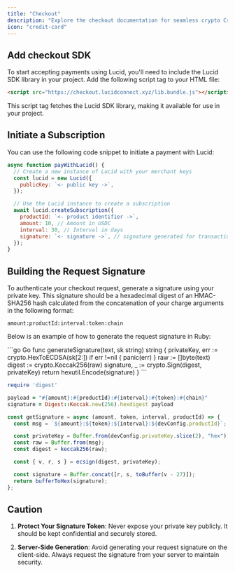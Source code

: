 ```yaml
---
title: "Checkout"
description: "Explore the checkout documentation for seamless crypto Crypto Subscriptions & Recurring Payments."
icon: "credit-card"
---
```


## Add checkout SDK

To start accepting payments using Lucid, you'll need to include the Lucid SDK library in your project. Add the following script tag to your HTML file:

```html
<script src="https://checkout.lucidconnect.xyz/lib.bundle.js"></script>
```

This script tag fetches the Lucid SDK library, making it available for use in your project.

## Initiate a Subscription

You can use the following code snippet to initiate a payment with Lucid:

```js
async function payWithLucid() {
  // Create a new instance of Lucid with your merchant keys
  const lucid = new Lucid({
    publicKey: `<- public key ->`,
  });

  // Use the Lucid instance to create a subscription
  await lucid.createSubscription({
    productId: `<- product identifier ->`,
    amount: 10, // Amount in USDC
    interval: 30, // Interval in days
    signature: `<- signature ->`, // signature generated for transaction
  });
}
```

## Building the Request Signature

To authenticate your checkout request, generate a signature using your private key. This signature should be a hexadecimal digest of an HMAC-SHA256 hash calculated from the concatenation of your charge arguments in the following format:

```
amount:productId:interval:token:chain
```

Below is an example of how to generate the request signature in Ruby:

<CodeGroup>
```go Go
func generateSignature(text, sk string) string {
  privateKey, err := crypto.HexToECDSA(sk[2:])
  if err !=nil {
      panic(err)
  } 
  raw := []byte(text)
  digest := crypto.Keccak256(raw)
  signature, _ := crypto.Sign(digest, privateKey)
  return hexutil.Encode(signature)
}
```

```ruby Ruby
require 'digest'

payload = "#{amount}:#{productId}:#{interval}:#{token}:#{chain}"
signature = Digest::Keccak.new(256).hexdigest payload
```

```js Node
const getSignature = async (amount, token, interval, productId) => {
  const msg = `${amount}:${token}:${interval}:${devConfig.productId}`;

  const privateKey = Buffer.from(devConfig.privateKey.slice(2), "hex");
  const raw = Buffer.from(msg);
  const digest = keccak256(raw);

  const { v, r, s } = ecsign(digest, privateKey);

  const signature = Buffer.concat([r, s, toBuffer(v - 27)]);
  return bufferToHex(signature);
};
```

</CodeGroup>

## Caution

1.  **Protect Your Signature Token**: Never expose your private key publicly. It
    should be kept confidential and securely stored.

2.  **Server-Side Generation**: Avoid generating your request signature on the
    client-side. Always request the signature from your server to maintain
    security.
